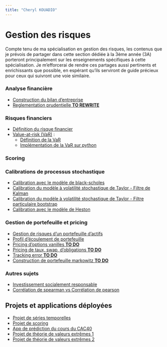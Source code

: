 ```yaml
---
title: "Cheryl KOUADIO"
---
```


# Gestion des risques


::: {.callout-note}
Compte tenu de ma spécialisation en gestion des risques, les contenus que je prévois de partager dans cette section dédiée à la 3ème année (3A) porteront principalement sur les enseignements spécifiques à cette spécialisation. Je m'efforcerai de rendre ces partages aussi pertinents et enrichissants que possible, en espérant qu'ils serviront de guide précieux pour ceux qui suivront une voie similaire.
:::


### Analyse financière
::: {.blog-section}
- [Construction du bilan d'entreprise](3A/bilan_entreprise.qmd)
- [Reglementation prudentielle   **TO REWRITE**](3A/reglementation_prudentielle.qmd)
:::

### Risques financiers
::: {.blog-section}
- [Définition du risque financier](3A/risque_def.qmd)
- [Value-at-risk (VaR)](3A/var_def.qmd) :
    - [Définition de la VaR](3A/var_def.qmd)
    - [Implémentation de la VaR sur python](3A/var_application.qmd)
:::

### Scoring
::: {.blog-section}
::: 


### Calibrations de processus stochastique
::: {.blog-section}
- [Calibration avec le modèle de black-scholes](3A/proc_stochastique/modele_bs.qmd)
- [Calibration du modèle à volatilité stochastique de Taylor - Filtre de Kalman](3A/proc_stochastique/modele_log_sv-part1.qmd)
- [Calibration du modèle à volatilité stochastique de Taylor - Filtre particulaire bootstrap](3A/proc_stochastique/modele_log_sv-part2.qmd)
- [Calibration avec le modèle de Heston](3A/proc_stochastique/modele_heston.qmd)
:::

### Gestion de portefeuille et pricing
::: {.blog-section}
- [Gestion de risques d'un portefeuille d'actifs](3A/gestion_actifs/mesures_rsq.qmd)
- [Profil d'écoulement de portefeuille](3A/gestion_actifs/profil_liquid.qmd)
- [Pricing d'options vanilles  **TO DO**]()
- [Pricing de taux, swap, d'obligations  **TO DO**]()
- [Tracking error  **TO DO**]()
- [Construction de portefeuille markowitz  **TO DO**]()
:::

### Autres sujets 
::: {.blog-section}
-   [Investissement socialement responsable](3A/ISR.qmd)
-   [Corrélation de spearman vs Corrélation de pearson](3A/spearman-pearson.qmd)
:::

## Projets et applications déployées
::: {.blog-section}
- [Projet de séries temporelles](3A/rapports/rapport_series_temporelles.pdf)
- [Projet de scoring]()
- [App de prédiction du cours du CAC40](https://cac40forecast.streamlit.app/)
- [Projet de théorie de valeurs extrêmes 1](3A/rapports/projet_EVT_Kouadio_Kougoum_Ouyassin.pdf)
- [Projet de théorie de valeurs extrêmes 2](3A/rapports/projet_EVT_Wane_Kouadio.pdf)
:::